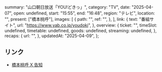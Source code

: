   summary: "山口朝日放送「YOU!どきっ」",
  category: "TV",
  date: "2025-04-07",
  open: undefined,
  start: "15:55",
  end: "16:48",
  region: "テレビ",
  location: "",
  present: ["橋本桃呼"],
  images: [
    {
      path: "",
      ref: "",
    },
  ],
  link: {
    text: "番組サイト",
    url: "https://www.yab.co.jp/youdoki",
  },
  overview: {
    ticket: "",
    timeSlot: undefined,
    timetable: undefined,
    goods: undefined,
    streaming: undefined,
  },
  recaps: {
    url: "",
  },
  updatedAt: "2025-04-09",
};

## リンク

- [橋本桃呼 X 告知](https://x.com/MomokoHashimoto/status/1909106484073664812)
